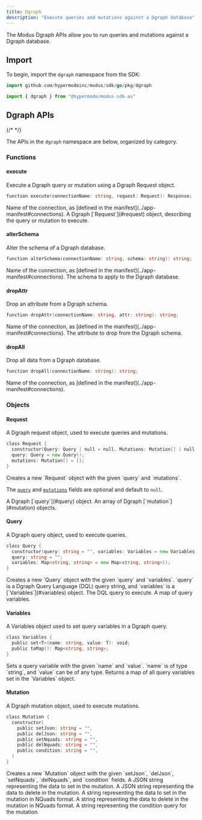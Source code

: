 ```yaml
---
title: Dgraph
description: "Execute queries and mutations against a Dgraph database"
---
```



<SdkHeader language="AssemblyScript" feature="Dgraph" />

The Modus Dgraph APIs allow you to run queries and mutations against a Dgraph
database.

## Import

To begin, import the `dgraph` namespace from the SDK:

<CodeGroup>

```go Go
import github.com/hypermodeinc/modus/sdk/go/pkg/dgraph
```

```ts AssemblyScript
import { dgraph } from "@hypermode/modus-sdk-as"
```

</CodeGroup>

## Dgraph APIs

{/* <!-- vale Google.Headings = NO --> */}

The APIs in the `dgraph` namespace are below, organized by category.

<SdkTip />

### Functions

#### execute

Execute a Dgraph query or mutation using a Dgraph Request object.

```go
function execute(connectionName: string, request: Request): Response;
```

<ResponseField name="connectionName" type="string" required>
  Name of the connection, as [defined in the
  manifest](../app-manifest#connections).
</ResponseField>

<ResponseField name="request" type="Request" required>
  A Dgraph [`Request`](#request) object, describing the query or mutation to
  execute.
</ResponseField>

#### alterSchema

Alter the schema of a Dgraph database.

```go
function alterSchema(connectionName: string, schema: string): string;
```

<ResponseField name="connectionName" type="string" required>
  Name of the connection, as [defined in the
  manifest](../app-manifest#connections).
</ResponseField>

<ResponseField name="schema" type="string" required>
  The schema to apply to the Dgraph database.
</ResponseField>

#### dropAttr

Drop an attribute from a Dgraph schema.

```go
function dropAttr(connectionName: string, attr: string): string;
```

<ResponseField name="connectionName" type="string" required>
  Name of the connection, as [defined in the
  manifest](../app-manifest#connections).
</ResponseField>

<ResponseField name="attr" type="string" required>
  The attribute to drop from the Dgraph schema.
</ResponseField>

#### dropAll

Drop all data from a Dgraph database.

```go
function dropAll(connectionName: string): string;
```

<ResponseField name="connectionName" type="string" required>
  Name of the connection, as [defined in the
  manifest](../app-manifest#connections).
</ResponseField>

### Objects

#### Request

A Dgraph request object, used to execute queries and mutations.

```go
class Request {
  constructor(Query: Query | null = null, Mutations: Mutation[] | null = null);
  query: Query = new Query();
  mutations: Mutation[] = [];
}
```

<ResponseField name="new dgraph.Request(query, mutations)">
  Creates a new `Request` object with the given `query` and `mutations`.

The [`query`](#query) and [`mutations`](#mutation) fields are optional and
default to `null`.

</ResponseField>

<ResponseField name="query" type="Query">
  A Dgraph [`query`](#query) object.
</ResponseField>

<ResponseField name="mutations" type="Mutation[]">
  An array of Dgraph [`mutation`](#mutation) objects.
</ResponseField>

#### Query

A Dgraph query object, used to execute queries.

```go
class Query {
  constructor(query: string = "", variables: Variables = new Variables());
  query: string = "";
  variables: Map<string, string> = new Map<string, string>();
}
```

<ResponseField name="new dgraph.Query(query, variables)">
  Creates a new `Query` object with the given `query` and `variables`. `query`
  is a Dgraph Query Language (DQL) query string, and `variables` is a
  [`Variables`](#variables) object.
</ResponseField>

<ResponseField name="query" type="string">
  The DQL query to execute.
</ResponseField>

<ResponseField name="variables" type="Map<string, string>">
  A map of query variables.
</ResponseField>

#### Variables

A Variables object used to set query variables in a Dgraph query.

```go
class Variables {
  public set<T>(name: string, value: T): void;
  public toMap(): Map<string, string>;
}
```

<ResponseField name="Variables.set(name, value)">
  Sets a query variable with the given `name` and `value`. `name` is of type
  `string`, and `value` can be of any type.
</ResponseField>

<ResponseField name="Variables.toMap()">
  Returns a map of all query variables set in the `Variables` object.
</ResponseField>

#### Mutation

A Dgraph mutation object, used to execute mutations.

```go
class Mutation {
  constructor(
    public setJson: string = "",
    public delJson: string = "",
    public setNquads: string = "",
    public delNquads: string = "",
    public condition: string = "",
  )
}
```

<ResponseField name="new dgraph.Mutation(setJson, delJson, setNquads, delNquads, condition)">
  Creates a new `Mutation` object with the given `setJson`, `delJson`,
  `setNquads`, `delNquads`, and `condition` fields.
</ResponseField>

<ResponseField name="setJson" type="string">
  A JSON string representing the data to set in the mutation.
</ResponseField>

<ResponseField name="delJson" type="string">
  A JSON string representing the data to delete in the mutation.
</ResponseField>

<ResponseField name="setNquads" type="string">
  A string representing the data to set in the mutation in NQuads format.
</ResponseField>

<ResponseField name="delNquads" type="string">
  A string representing the data to delete in the mutation in NQuads format.
</ResponseField>

<ResponseField name="condition" type="string">
  A string representing the condition query for the mutation.
</ResponseField>
